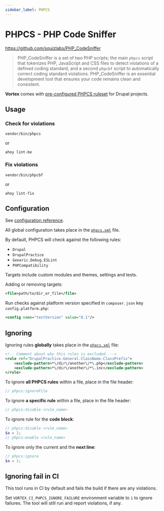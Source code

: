 ```yaml
---
sidebar_label: PHPCS
---
```


# PHPCS - PHP Code Sniffer

https://github.com/squizlabs/PHP_CodeSniffer

> PHP_CodeSniffer is a set of two PHP scripts; the main `phpcs` script that
> tokenizes PHP, JavaScript and CSS files to detect violations of a defined coding
> standard, and a second `phpcbf` script to automatically correct coding standard
> violations. PHP_CodeSniffer is an essential development tool that ensures your
> code remains clean and consistent.

**Vortex** comes with [pre-configured PHPCS ruleset](https://github.com/drevops/vortex/blob/develop/phpcs.xml) for Drupal projects.

## Usage

### Check for violations

```shell
vendor/bin/phpcs
```
or
```shell
ahoy lint-be
```

### Fix violations

```shell
vendor/bin/phpcbf
```
or
```shell
ahoy lint-fix
```

## Configuration

See [configuration reference](https://github.com/squizlabs/PHP_CodeSniffer/wiki/Configuration-Options).

All global configuration takes place in the [`phpcs.xml`](https://github.com/drevops/vortex/blob/develop/phpcs.xml) file.

By default, PHPCS will check against the following rules:

- `Drupal`
- `DrupalPractice`
- `Generic.Debug.ESLint`
- `PHPCompatibility`

Targets include custom modules and themes, settings and tests.

Adding or removing targets:
```xml
<file>path/to/dir_or_file</file>
```

Run checks against platform version specified in `composer.json` key `config.platform.php`:
```xml
<config name="testVersion" value="8.1"/>
```

## Ignoring

Ignoring rules **globally** takes place in the [`phpcs.xml`](https://github.com/drevops/vortex/blob/develop/phpcs.xml) file:
```xml
<!-- Comment about why this rules is excluded. -->
<rule ref="DrupalPractice.General.ClassName.ClassPrefix">
    <exclude-pattern>*\/dir\/another\/*\.php</exclude-pattern>
    <exclude-pattern>*\/dir\/another\/*\.inc</exclude-pattern>
</rule>
```

To ignore **all PHPCS rules** within a file, place in the file header:
```php
// phpcs:ignoreFile
```

To ignore **a specific rule** within a file, place in the file header:
```php
// phpcs:disable <rule_name>
```

To ignore rule for the **code block**:
```php
// phpcs:disable <rule_name>
$a = 1;
// phpcs:enable <rule_name>
```

To ignore only the current and the **next line**:
```php
// phpcs:ignore
$a = 1;
```

## Ignoring fail in CI

This tool runs in CI by default and fails the build if there are any violations.

Set `VORTEX_CI_PHPCS_IGNORE_FAILURE` environment variable to `1` to ignore
failures. The tool will still run and report violations, if any.

